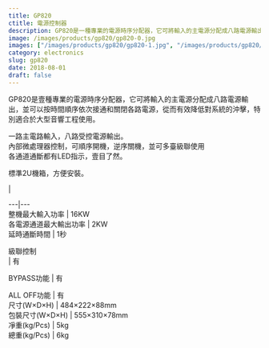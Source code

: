 ```yaml
---
title: GP820
ctitle: 電源控制器 
description: GP820是一種專業的電源時序分配器，它可將輸入的主電源分配成八路電源輸出，並可以按時間順序依次接通和關閉各路電源，從而有效降低對系統的沖擊，特別適合於大型音響工程使用。​
image: /images/products/gp820/gp820-0.jpg
images: ["/images/products/gp820/gp820-1.jpg", "/images/products/gp820/gp820-2.jpg"]
category: electronics
slug: gp820
date: 2018-08-01
draft: false
---
```


  
  
GP820是壹種專業的電源時序分配器，它可將輸入的主電源分配成八路電源輸出，並可以按時間順序依次接通和關閉各路電源，從而有效降低對系統的沖擊，特別適合於大型音響工程使用。  
  
一路主電路輸入，八路受控電源輸出。  
內部微處理器控制，可順序開機，逆序關機，並可多臺級聯使用  
各通道通斷都有LED指示，壹目了然。  
  
標準2U機箱，方便安裝。  
  
|  
  
---|---  
整機最大輸入功率  |  16KW   
各電源通道最大輸出功率  |  2KW   
延時通斷時間  |  1秒  
  
級聯控制  
|  有  
  
BYPASS功能  |  有  
  
ALL OFF功能  |  有   
尺寸(W×D×H)  |  484×222×88mm   
包裝尺寸(W×D×H)  |  555×310×78mm   
凈重(kg/Pcs)  |  5kg   
總重(kg/Pcs)  |  6kg 


